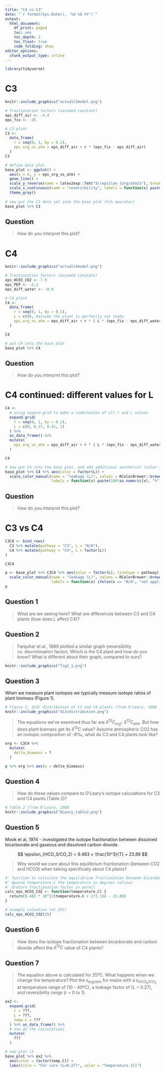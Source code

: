 ```yaml
---
title: "C4 vs C3"
date: "`r format(Sys.Date(), '%d %b %Y')`"
output:
  html_document: 
    df_print: paged
    toc: yes
    toc_depth: 2
    toc_float: true
    code_folding: show
editor_options:
  chunk_output_type: inline
---
```


```r
library(tidyverse)
```

# C3

```r
knitr::include_graphics("actualC3model.png") 
```


```r
# fractionation factors (assumed constant)
eps_diff_air <- -4.4
eps_fix <- -25

# C3 plant
C3 <- 
  data_frame(
    r = seq(0, 1, by = 0.1),
    eps_org_vs_atm = eps_diff_air + r * (eps_fix - eps_diff_air)
  )
C3
```

```r
# define base plot
base_plot <- ggplot() + 
  aes(x = r, y = eps_org_vs_atm) +
  geom_line() + 
  scale_y_reverse(name = latex2exp::TeX("$\\epsilon_{org/atm}$"), breaks = seq(-40, +40, by = 2))  +
  scale_x_continuous(name = "reversibility", labels = function(x) paste(100*x, "%"), expand = c(0,0)) +
  theme_gray()
  
# now put the C3 data set into the base plot (%+% operator)
base_plot %+% C3
```

## Question

> How do you interpret this plot?

# C4

```r
knitr::include_graphics("actualC4model.png") 
```

```r
# fractionation factors (assumed constant)
eps_HCO3_CO2 <- 7.9
eps_PEP <- -2.2
eps_diff_water <- -0.8

# C4 plant
C4 <- 
  data_frame( 
    r = seq(0, 1, by = 0.1),
    L = c(0), #assume the plant is perfectly not leaky
    eps_org_vs_atm = eps_diff_air + r * ( L * (eps_fix - eps_diff_water) + eps_HCO3_CO2 + eps_PEP - eps_diff_air)
  )

C4
```

```r
# put C4 into the base plot
base_plot %+% C4 
```

## Question

> How do you interpret this plot?

# C4 continued: different values for L

```r
C4 <- 
  # using expand.grid to make a combination of all r and L values
  expand.grid(
    r = seq(0, 1, by = 0.1),
    L = c(0, 0.27, 0.41, 1)
  ) %>% 
  as_data_frame() %>% 
  mutate(
    eps_org_vs_atm = eps_diff_air + r * ( L * (eps_fix - eps_diff_water) + eps_HCO3_CO2 + eps_PEP - eps_diff_air )
  )

C4
```

```r
# now put C4 into the base plot, and add additional aesthetics (color for L)
base_plot %+% C4 %+% aes(color = factor(L)) +
  scale_color_manual(name = "leakage (L)", values = RColorBrewer::brewer.pal(8, "Dark2"), 
                     labels = function(x) paste(100*as.numeric(x), "%"))
```

## Question

> How do you interpret this plot?

# C3 vs C4

```r
C3C4 <- bind_rows(
  C3 %>% mutate(pathway = "C3", L = "N/A"),
  C4 %>% mutate(pathway = "C4", L = factor(L))
)

C3C4

p <- base_plot %+% C3C4 %+% aes(color = factor(L), linetype = pathway) +
  scale_color_manual(name = "leakage (L)", values = RColorBrewer::brewer.pal(8, "Dark2"), 
                     labels = function(x) ifelse(x == "N/A", "not applicable", suppressWarnings(paste(100*as.numeric(x), "%"))))
p
```

## Question 1

> What are we seeing here? What are differences between C3 and C4 plants (how does L affect C4)?

## Question 2

> Farquhar et al., 1989 plotted a similar graph (reversibility vs. discrimination factor). Which is the C4 plant and how do you know? What is different about their graph, compared to ours?

```r
knitr::include_graphics("fig2_1.png") 
```

## Question 3

When we measure plant isotopes we typically measure isotope ratios of plant biomass (Figure 1). 
```r
# Figure 1. d13C distribution of C3 and C4 plants (from O'Leary, 1988
knitr::include_graphics("d13cdistribution.png") 
```

> The equations we've examined thus far are $\delta^{13}C_{org}$- $\delta^{13}C_{atm}$. But how does plant biomass get its $\delta^{13}C$ value? Assume atmospheric CO2 has an isotopic composition of -8‰, what do C3 and C4 plants look like?

```r
org <- C3C4 %>% 
  mutate(
    delta_biomass = ?
  )

p %+% org %+% aes(y = delta_biomass)
```

## Question 4

> How do these values compare to O'Leary's isotope calculations for C3 and C4 plants (Table 2)?

```r
# Table 2 (from O'Leary, 1988
knitr::include_graphics("OLeary_table2.png") 
```

## Question 5 

Mook et al, 1974 - investigated the isotope fractionation between dissolved bicarbonate and gaseous and dissolved carbon dioxide. 

$$
\epsilon_{HCO_3/CO_2} = 9.483 × \frac{10^3}{T} + 23.89
$$

> Why would we care about this equilibrium fractionation (between CO2 and HCO3) when talking specifically about C4 plants?

```r
#' function to calculate the equilibrium fractionation between bicarbonate and CO2
#' @param temperature.C the temperature in degrees celsius
#' @return fractionation factor in permil
calc_eps_HCO3_CO2 <- function(temperature.C) {
  return(9.483 * 10^3/(temperature.C + 273.15) - 23.89)
}

# example caluation (at 25C)
calc_eps_HCO3_CO2(25)
```

## Question 6

> How does the isotope fractionation between bicarbonate and carbon dioxide affect the $\delta^{13}C$ value of C4 plants? 

## Question 7

> The equation above is calculated for 25ºC. What happens when we change the temperature? Plot the $\epsilon_{org/atm}$ for maize with a $\epsilon_{HCO_3/CO_2}$ at temperature range of (10 - 40ºC), a leakage factor of (L = 0.27), and reversibility range (r = 0 to 1).


```r
ex2 <-
  expand.grid(
    r = ???,
    L = ???,
    temp.C = ???
  ) %>% as_data_frame() %>% 
  # now do the calculations
  mutate(
    ???
  )

# now plot it
base_plot %+% ex2 %+%
  aes(color = factor(temp.C)) + 
  labs(title = "For corn (L=0.27)", color = "Temperature [C]")
```
